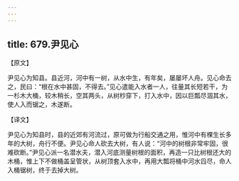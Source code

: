```yaml
---
---
---
```

title: 679.尹见心
---



【原文】

尹见心为知县。县近河，河中有一树，从水中生，有年矣，屡屡坏人舟。见心命去之，民曰：“根在水中甚固，不得去。”见心遣能入水者一人，往量其长短若干，为一杉木大桶，较木稍长，空其两头，从树杪穿下，打入水中，因以巨瓢尽涸其水，使人入而锯之，木遂断。

【译文】

尹见心为知县时，县的近郊有河流过，原可做为行船交通之用，惟河中有棵生长多年的大树，舟行不便。尹见心命人砍去大树，有人说：“河中的树根非常牢固，很难砍断。”尹见心派一名潜水夫，潜入河底测量树根的面积，再造一只比树根还大的木桶，惟上下不做桶盖呈管状，从树顶套入水中，再用大瓢将桶中河水舀尽，命人入桶锯树，终于去掉大树。